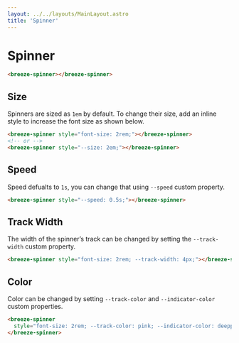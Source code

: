 ```yaml
---
layout: ../../layouts/MainLayout.astro
title: 'Spinner'
---
```


# Spinner

<ComponentPreview
  client:load
  component='
    <breeze-spinner></breeze-spinner>
  '
/>

```html
<breeze-spinner></breeze-spinner>
```

## Size

Spinners are sized as `1em` by default. To change their size, add an inline style to increase the font size as shown below.

<ComponentPreview
  client:load
  component='
    <breeze-spinner style="font-size: 2rem;"></breeze-spinner>
  '
/>

```html
<breeze-spinner style="font-size: 2rem;"></breeze-spinner>
<!-- or -->
<breeze-spinner style="--size: 2em;"></breeze-spinner>
```

## Speed

Speed defualts to `1s`, you can change that using `--speed` custom property.

<ComponentPreview
  client:load
  component='
    <breeze-spinner style="--speed: 0.5s;"></breeze-spinner>
  '
/>

```html
<breeze-spinner style="--speed: 0.5s;"></breeze-spinner>
```

## Track Width

The width of the spinner’s track can be changed by setting the `--track-width` custom property.

<ComponentPreview
  client:load
  component='
    <breeze-spinner style="font-size: 2rem; --track-width: 4px;"></breeze-spinner>
  '
/>

```html
<breeze-spinner style="font-size: 2rem; --track-width: 4px;"></breeze-spinner>
```

## Color

Color can be changed by setting `--track-color` and `--indicator-color` custom properties.

<ComponentPreview
  client:load
  component='
    <breeze-spinner style="font-size: 2rem; --track-color: pink; --indicator-color: deeppink;"></breeze-spinner>
  '
/>

```html
<breeze-spinner 
  style="font-size: 2rem; --track-color: pink; --indicator-color: deeppink;">
</breeze-spinner>
```